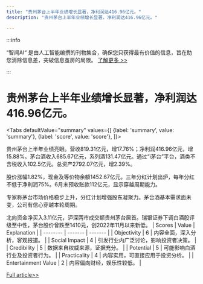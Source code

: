 ```yaml
---
title: "贵州茅台上半年业绩增长显著，净利润达416.96亿元。"
description: "贵州茅台上半年业绩增长显著，净利润达416.96亿元。"

---
```



:::info

“智闻AI“ 是由人工智能编撰的刊物集合，确保您只获得最有价值的信息，旨在助您消除信息差，突破信息茧房的局限。  [了解更多 >>](/)

:::

# 贵州茅台上半年业绩增长显著，净利润达416.96亿元。


<Tabs
	defaultValue="summary"
	values={[
	{label: 'summary', value: 'summary'},
	{label: 'score', value: 'score'},
]}>
<TabItem value="summary">


贵州茅台上半年业绩亮眼。营收819.31亿元，增17.76%；净利润416.96亿元，增15.88%。茅台酒收入685.67亿元，系列酒131.47亿元。通过“i茅台”平台，酒类不含税收入102.5亿元。总资产2792.07亿元，增2.39%。

股价涨幅1.82%，现金及等价物余额1452.67亿元。三年分红计划出炉，每年分红不低于净利润75%。6月末预收账款112亿元，显示穿越周期能力。

专家称茅台市场价格稳步上升，分红计划增强股东凝聚力。茅台酒基本需求面未变，公司有信心穿越本轮周期。

北向资金净买入3.11亿元，沪深两市成交额贵州茅台居首。瑞银证券下调白酒股评级至中性，茅台股价曾跌至1410元，创2022年11月以来新低。
</TabItem>
<TabItem value="score">
	| Scores     | Value   | Explanation |
	| -------- | ------- | ------- |
	| Objectivity  | 6    | 内容全面，深入分析，客观报道。    |
	| Social Impact | 4     | 引发行业内广泛讨论，影响投资者决策。    |
	| Credibility    | 5    | 数据来自权威来源，证据充分。    |
	| Potential    | 5    | 可能影响白酒行业及投资者行为。    |
	| Practicality    | 4    | 内容实用，可直接应用于投资分析。    |
	| Entertainment Value    | 2    | 内容偏向财经，娱乐性较低。    |
</TabItem>
</Tabs>

[Full article>>](https://readhub.cn/topic/8bscCDycZ4W)
